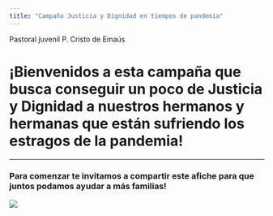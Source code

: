 ```yaml
---
title: "Campaña Justicia y Dignidad en tiempos de pandemia"
---
```


Pastoral juvenil P. Cristo de Emaús

# ¡Bienvenidos a esta campaña que busca conseguir un poco de **Justicia y Dignidad** a nuestros hermanos y hermanas que están sufriendo los estragos de la pandemia!

---

### Para comenzar te invitamos a compartir este afiche para que juntos podamos ayudar a más familias!

![](Capturas/flyer.jpeg)